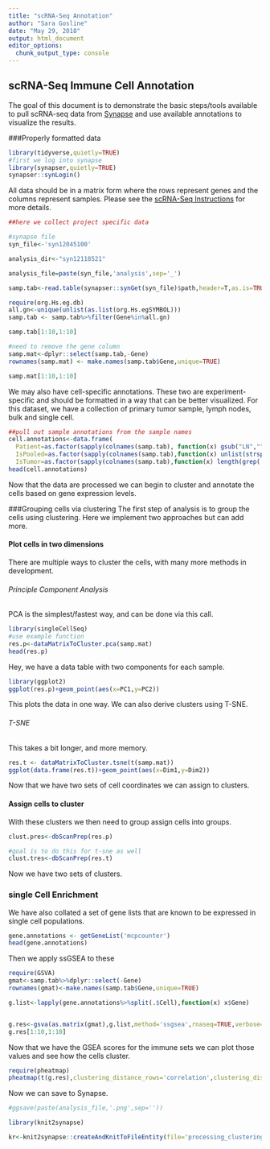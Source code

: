 ```yaml
---
title: "scRNA-Seq Annotation"
author: "Sara Gosline"
date: "May 29, 2018"
output: html_document
editor_options: 
  chunk_output_type: console
---
```



## scRNA-Seq Immune Cell Annotation

The goal of this document is to demonstrate the basic steps/tools available to pull scRNA-seq data from [Synapse](http://www.synapse.org/scRNASeq) and use available annotations to visualize the results. 

###Properly formatted data
```r
library(tidyverse,quietly=TRUE)
#first we log into synapse
library(synapser,quietly=TRUE)
synapser::synLogin()
```

All data should be in a matrix form where the rows represent genes and the columns represent samples. Please see the [scRNA-Seq Instructions](https://www.synapse.org/#!Synapse:syn11857287/wiki/518624) for more details. 

```r
##here we collect project specific data

#synapse file
syn_file<-'syn12045100'

analysis_dir<-"syn12118521"

analysis_file=paste(syn_file,'analysis',sep='_')

samp.tab<-read.table(synapser::synGet(syn_file)$path,header=T,as.is=TRUE)%>%dplyr::select(-c(gene_id,gene_type))%>%dplyr::rename(Gene="gene_name") 

require(org.Hs.eg.db)
all.gn<-unique(unlist(as.list(org.Hs.egSYMBOL)))
samp.tab <- samp.tab%>%filter(Gene%in%all.gn)

samp.tab[1:10,1:10]

#need to remove the gene column
samp.mat<-dplyr::select(samp.tab,-Gene)
rownames(samp.mat) <- make.names(samp.tab$Gene,unique=TRUE)

samp.mat[1:10,1:10]
```

We may also have cell-specific annotations. These two are experiment-specific and should be formatted in a way that can be better visualized. For this dataset, we have a collection of primary tumor sample, lymph nodes, bulk and single cell.

```r
##pull out sample annotations from the sample names
cell.annotations<-data.frame(
  Patient=as.factor(sapply(colnames(samp.tab), function(x) gsub("LN","",unlist(strsplit(x,split='_'))[1]))),
  IsPooled=as.factor(sapply(colnames(samp.tab),function(x) unlist(strsplit(x,split='_'))[2]=="Pooled")),
  IsTumor=as.factor(sapply(colnames(samp.tab),function(x) length(grep('LN',x))==0)))[-1,]
head(cell.annotations)
```

Now that the data are processed we can begin to cluster and annotate the cells based on gene expression levels.

###Grouping cells via clustering
The first step of analysis is to group the cells using clustering. Here we implement two approaches but can add more. 

#### Plot cells in two dimensions

There are multiple ways to cluster the cells, with many more methods in development. 

###### Principle Component Analysis
PCA is the simplest/fastest way, and can be done via this call.

```r
library(singleCellSeq)
#use example function
res.p<-dataMatrixToCluster.pca(samp.mat)
head(res.p)
```
Hey, we have a data table with two components for each sample.
```r
library(ggplot2)
ggplot(res.p)+geom_point(aes(x=PC1,y=PC2))
```

This plots the data in one way. We can also derive clusters using  T-SNE.

###### T-SNE
This takes a bit longer, and more memory.
```r
res.t <- dataMatrixToCluster.tsne(t(samp.mat))
ggplot(data.frame(res.t))+geom_point(aes(x=Dim1,y=Dim2))

```

Now that we have two sets of cell coordinates we can assign to clusters.

#### Assign cells to cluster
With these clusters we then need to group assign cells into groups. 

```r
clust.pres<-dbScanPrep(res.p)
```

```r
#goal is to do this for t-sne as well
clust.tres<-dbScanPrep(res.t)

```

Now we have two sets of clusters. 

### single Cell Enrichment
We have also collated a set of gene lists that are known to be expressed in single cell populations.

```r
gene.annotations <- getGeneList('mcpcounter')
head(gene.annotations)
```

Then we apply ssGSEA to these
```r
require(GSVA)
gmat<-samp.tab%>%dplyr::select(-Gene)
rownames(gmat)<-make.names(samp.tab$Gene,unique=TRUE)

g.list<-lapply(gene.annotations%>%split(.$Cell),function(x) x$Gene)


g.res<-gsva(as.matrix(gmat),g.list,method='ssgsea',rnaseq=TRUE,verbose=FALSE)
g.res[1:10,1:10]
```

Now that we have the GSEA scores for the immune sets we can plot those values and see how the cells cluster. 

```r
require(pheatmap)
pheatmap(t(g.res),clustering_distance_rows='correlation',clustering_distance_cols='correlation',clustering_method='ward.D2',annotation_row=cell.annotations,labels_row='')

```

Now we can save to Synapse. 
```r
#ggsave(paste(analysis_file,'.png',sep=''))

library(knit2synapse)

kr<-knit2synapse::createAndKnitToFileEntity(file='processing_clustering_vis.Rmd',parentId=analysis_dir,fileName=analysis_file,executed=paste("https://raw.githubusercontent.com/Sage-Bionetworks/single-cell-seq/master/analysis/",syn_file,"/processing_clustering_vis.Rmd",sep=''),used=syn_file,overwrite=TRUE)

```
